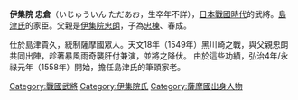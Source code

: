 {{多個問題|
{{dead end|time=2016-11-28T08:20:25+00:00}}
{{expand|time=2016-11-28T06:52:20+00:00}}
{{unreferenced|time=2016-11-28T06:52:20+00:00}}
}}
'''伊集院 忠倉'''（いじゅういん ただあお，生卒年不詳），[[日本戰國時代|日本戰國時代]]的武將。[[島津氏|島津氏]]的家臣。父親是[[伊集院忠朗|伊集院忠朗]]，子為[[伊集院忠棟|忠棟]]、春成。

仕於島津貴久，統制薩摩國眾人。天文18年（1549年）黑川崎之戰，與父親忠朗共同出陣，趁著暴風雨奇襲肝付兼演，並將之降伏。
由於這些功績，弘治4年/永祿元年（1558年）開始，擔任島津氏的筆頭家老。
[[Category:戰國武將|Category:戰國武將]]
[[Category:伊集院氏|Category:伊集院氏]]
[[Category:薩摩國出身人物|Category:薩摩國出身人物]]